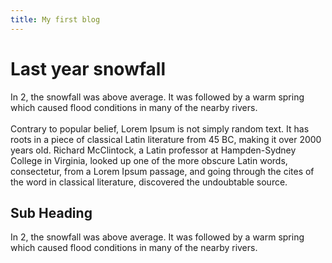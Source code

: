```yaml
---
title: My first blog
---
```



# Last year snowfall
In 2, the snowfall was above average.
It was followed by a warm spring which caused
flood conditions in many of the nearby rivers.   
<br />
Contrary to popular belief, Lorem Ipsum is not simply random text. It has roots in a piece of classical Latin literature from 45 BC, making it over 2000 years old. Richard McClintock, a Latin professor at Hampden-Sydney College in Virginia, looked up one of the more obscure Latin words, consectetur, from a Lorem Ipsum passage, and going through the cites of the word in classical literature, discovered the undoubtable source. 


## Sub Heading
In 2, the snowfall was above average.
It was followed by a warm spring which caused
flood conditions in many of the nearby rivers.
